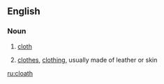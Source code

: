 ==English==

===Noun===
{{en-noun}}

# {{context|obsolete}} [[cloth]]
# {{context|obsolete}} [[clothes]], [[clothing]], usually made of leather or skin

[[ru:cloath]]